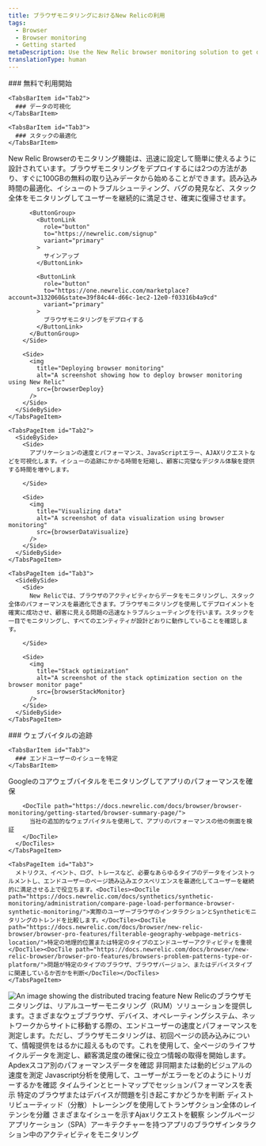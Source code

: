```yaml
---
title: ブラウザモニタリングにおけるNew Relicの利用
tags:
  - Browser
  - Browser monitoring
  - Getting started
metaDescription: Use the New Relic browser monitoring solution to get deep visibility and actionable insights into real users' experiences on your website.
translationType: human
---
```







<Tabs>
  <TabsBar>
    <TabsBarItem id="Tab1">
      ### 無料で利用開始
    </TabsBarItem>

    <TabsBarItem id="Tab2">
      ### データの可視化
    </TabsBarItem>

    <TabsBarItem id="Tab3">
      ### スタックの最適化
    </TabsBarItem>
  </TabsBar>

  <TabsPages>
    <TabsPageItem id="Tab1">
      <SideBySide>
        <Side>
          New Relic Browserのモニタリング機能は、迅速に設定して簡単に使えるように設計されています。ブラウザモニタリングをデプロイするには2つの方法があり、すぐに100GBの無料の取り込みデータから始めることができます。読み込み時間の最適化、イシューのトラブルシューティング、バグの発見など、スタック全体をモニタリングしてユーザーを継続的に満足させ、確実に復帰させます。

          <ButtonGroup>
            <ButtonLink
              role="button"
              to="https://newrelic.com/signup"
              variant="primary"
            >
              サインアップ
            </ButtonLink>

            <ButtonLink
              role="button"
              to="https://one.newrelic.com/marketplace?account=3132060&state=39f84c44-d66c-1ec2-12e0-f03316b4a9cd"
              variant="primary"
            >
              ブラウザモニタリングをデプロイする
            </ButtonLink>
          </ButtonGroup>
        </Side>

        <Side>
          <img
            title="Deploying browser monitoring"
            alt="A screenshot showing how to deploy browser monitoring using New Relic"
            src={browserDeploy}
          />
        </Side>
      </SideBySide>
    </TabsPageItem>

    <TabsPageItem id="Tab2">
      <SideBySide>
        <Side>
          アプリケーションの速度とパフォーマンス、JavaScriptエラー、AJAXリクエストなどを可視化します。イシューの追跡にかかる時間を短縮し、顧客に完璧なデジタル体験を提供する時間を増やします。  

        </Side>

        <Side>
          <img
            title="Visualizing data"
            alt="A screenshot of data visualization using browser monitoring"
            src={browserDataVisualize}
          />
        </Side>
      </SideBySide>
    </TabsPageItem>

    <TabsPageItem id="Tab3">
      <SideBySide>
        <Side>
          New Relicでは、ブラウザのアクティビティからデータをモニタリングし、スタック全体のパフォーマンスを最適化できます。ブラウザモニタリングを使用してデプロイメントを確実に成功させ、顧客に見える問題の迅速なトラブルシューティングを行います。スタックを一目でモニタリングし、すべてのエンティティが設計どおりに動作していることを確認します。  

        </Side>

        <Side>
          <img
            title="Stack optimization"
            alt="A screenshot of the stack optimization section on the browser monitor page"
            src={browserStackMonitor}
          />
        </Side>
      </SideBySide>
    </TabsPageItem>
  </TabsPages>
</Tabs>

<Tabs>
  <TabsBar>
    <TabsBarItem id="Tab2">
      ### ウェブバイタルの追跡
    </TabsBarItem>

    <TabsBarItem id="Tab3">
      ### エンドユーザーのイシューを特定
    </TabsBarItem>
  </TabsBar>

  <TabsPages>
    <TabsPageItem id="Tab2">
      <DocTiles>
        <DocTile path="https://docs.newrelic.com/docs/browser/new-relic-browser/guides/guide-to-core-web-vitals#monitor">
          Googleのコアウェブバイタルをモニタリングしてアプリのパフォーマンスを確保
        </DocTile>

        <DocTile path="https://docs.newrelic.com/docs/browser/browser-monitoring/getting-started/browser-summary-page/">
          当社の追加的なウェブバイタルを使用して、アプリのパフォーマンスの他の側面を検証
        </DocTile>
      </DocTiles>
    </TabsPageItem>

    <TabsPageItem id="Tab3">
      メトリクス、イベント、ログ、トレースなど、必要なあらゆるタイプのデータをインストゥルメントし、エンドユーザーのページ読み込みエクスペリエンスを最適化してユーザーを継続的に満足させる上で役立ちます。<DocTiles><DocTile path="https://docs.newrelic.com/docs/synthetics/synthetic-monitoring/administration/compare-page-load-performance-browser-synthetic-monitoring/">実際のユーザーブラウザのインタラクションとSyntheticモニタリングのトレンドを比較します。</DocTile><DocTile path="https://docs.newrelic.com/docs/browser/new-relic-browser/browser-pro-features/filterable-geography-webpage-metrics-location/">特定の地理的位置または特定のタイプのエンドユーザーアクティビティを重視</DocTile><DocTile path="https://docs.newrelic.com/docs/browser/new-relic-browser/browser-pro-features/browsers-problem-patterns-type-or-platform/">問題が特定のタイプのブラウザ、ブラウザバージョン、またはデバイスタイプに関連しているか否かを判断</DocTile></DocTiles>
    </TabsPageItem>
  </TabsPages>
</Tabs>

<SideBySide>
  <Side>
    <img
      title="Real User Monitoring with New Relic"
      alt="An image showing the distributed tracing feature"
      src={browserDistributedTracing}
    />
  </Side>

  <Side>
    New Relicのブラウザモニタリングは、リアルユーザーモニタリング（RUM）ソリューションを提供します。さまざまなウェブブラウザ、デバイス、オペレーティングシステム、ネットワークからサイトに移動する際の、エンドユーザーの速度とパフォーマンスを測定します。ただし、ブラウザモニタリングは、初回ページの読み込みについて、情報提供をはるかに超えるものです。これを使用して、全ページのライフサイクルデータを測定し、顧客満足度の確保に役立つ情報の取得を開始します。  

  </Side>
</SideBySide>

<DocTiles>
  <DocTile path="https://docs.newrelic.com/docs/apm/new-relic-apm/apdex/apdex-measuring-user-satisfaction/">
    Apdexスコア別のパフォーマンスデータを確認
  </DocTile>

  <DocTile path="https://docs.newrelic.com/docs/browser/new-relic-browser/page-load-timing-resources/pageviewtiming-async-or-dynamic-page-details/">
    非同期または動的ビジュアルの速度を測定
  </DocTile>

  <DocTile path="https://docs.newrelic.com/docs/browser/new-relic-browser/browser-pro-features/javascript-errors-page-detect-analyze-errors/">
    Javascript分析を使用して、ユーザーがエラーをどのようにトリガーするかを確認
  </DocTile>

  <DocTile path="https://docs.newrelic.com/docs/browser/new-relic-browser/browser-pro-features/session-traces-exploring-webpages-life-cycle/">
    タイムラインとヒートマップでセッションパフォーマンスを表示
  </DocTile>

  <DocTile path="https://docs.newrelic.com/docs/browser/new-relic-browser/browser-pro-features/browsers-problem-patterns-type-or-platform/">
    特定のブラウザまたはデバイスが問題を引き起こすかどうかを判断
  </DocTile>

  <DocTile path="https://docs.newrelic.com/docs/browser/new-relic-browser/browser-pro-features/browser-data-distributed-tracing/">
    ディストリビューティッド（分散）トレーシングを使用してトランザクション全体のレイテンシを分離
  </DocTile>

  <DocTile path="https://docs.newrelic.com/docs/browser/new-relic-browser/browser-pro-features/ajax-dashboard-identifying-time-consuming-calls/">
    さまざまなイシューを示すAjaxリクエストを観察
  </DocTile>

  <DocTile path="https://docs.newrelic.com/docs/browser/single-page-app-monitoring/get-started/introduction-single-page-app-monitoring/">
    シングルページアプリケーション（SPA）アーキテクチャーを持つアプリのブラウザインタラクション中のアクティビティをモニタリング
  </DocTile>
</DocTiles>